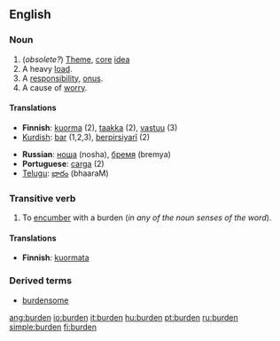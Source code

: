 ==English==

===Noun===
# (''obsolete?'') [[Theme]], [[core]] [[idea]]
# A heavy [[load]].
# A [[responsibility]], [[onus]].
# A cause of [[worry]].

====Translations====
{{top}}
*'''Finnish''': [[kuorma]] (2), [[taakka]] (2), [[vastuu]] (3)
*[[Kurdish]]: [[bar]] {{m}} (1,2,3), [[berpirsiyarî]] (2)
{{mid}}
*'''Russian''': [[:ru:ноша|ноша]] (nosha), [[:ru:бремя|бремя]] (bremya)
*'''Portuguese''': [[carga]] (2)
*[[Telugu]]: [[భారం]] (bhaaraM)
{{bottom}}

===Transitive verb===

# To [[encumber]] with a burden (''in any of the noun senses of the word'').

====Translations====
*'''Finnish''': [[kuormata]]

===Derived terms===
*[[burdensome]]

[[ang:burden]]
[[io:burden]]
[[it:burden]]
[[hu:burden]]
[[pt:burden]]
[[ru:burden]]
[[simple:burden]]
[[fi:burden]]